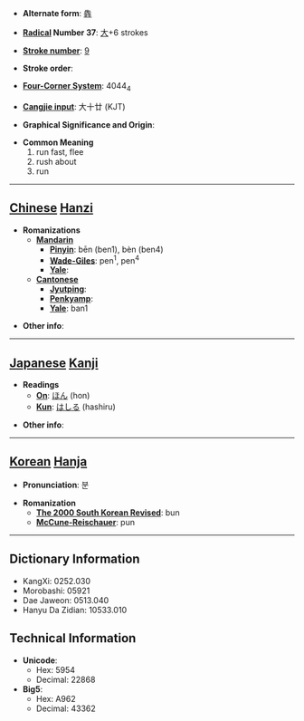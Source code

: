 * '''Alternate form''': [[犇]]

* '''[[Wiktionary:Chinese radical index| Radical]] Number 37''': [[Wiktionary:Chinese radical index 大|大]]+6 strokes

* '''[[Wiktionary:Chinese total strokes index|Stroke number]]''': [[Wiktionary:Chinese total strokes index 9|9]]

* '''Stroke order''': 

* '''[[Wiktionary:Chinese four corner index|Four-Corner System]]''': 4044<sub>4</sub>

* '''[[Wiktionary:Chinese Cangjie index|Cangjie input]]''': 大十廿 (KJT)

* '''Graphical Significance and Origin''': 

* '''Common Meaning'''
*#run fast, flee
*# rush about
*# run


----

== [[Chinese]] [[Hanzi]] ==

* '''Romanizations'''
** '''[[Mandarin]]'''
*** '''[[Pinyin]]''': bēn (ben1), bèn (ben4)
*** '''[[Wade-Giles]]''': pen<sup>1</sup>, pen<sup>4</sup>
*** '''[[Yale]]''': 
** '''[[Cantonese]]'''
*** '''[[Jyutping]]''':
*** '''[[Penkyamp]]''': 
*** '''[[Yale]]''': ban1

* '''Other info''': 

----

== [[Japanese]] [[Kanji]] ==

* '''Readings'''
** '''[[On]]''': [[ほん]] (hon)
** '''[[Kun]]''': [[はしる]] (hashiru)

* '''Other info''':  

----

== [[Korean]] [[Hanja]] ==

* '''Pronunciation''': 분

* '''Romanization'''
** '''[[The 2000 South Korean Revised Romanization|The 2000 South Korean Revised]]''': bun
** '''[[McCune-Reischauer]]''': pun

----

== Dictionary Information ==

* KangXi: 0252.030
* Morobashi: 05921
* Dae Jaweon: 0513.040
* Hanyu Da Zidian: 10533.010

== Technical Information ==

* '''Unicode''':
** Hex: 5954
** Decimal: 22868
* '''Big5''':
** Hex: A962
** Decimal: 43362
